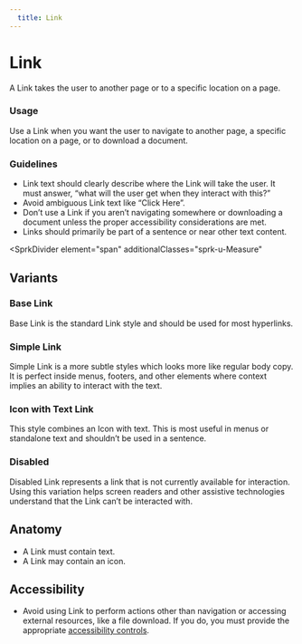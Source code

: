 ```yaml
---
  title: Link
---
```


# Link

A Link takes the user to another page
or to a specific location on a page. 

<ComponentPreview
  componentName="link--default-link"
  hasReact
  hasAngular
  hasHTML
/>

### Usage

Use a Link when you want the user to
navigate to another page, a specific
location on a page, or to download a document. 

### Guidelines

- Link text should clearly describe where
the Link will take the user. It must answer,
“what will the user get when they interact
with this?” 
- Avoid ambiguous Link text like “Click Here”.
- Don’t use a Link if you aren’t navigating
somewhere or downloading a document unless 
the proper accessibility considerations are met.
- Links should primarily be part of a sentence
or near other text content. 

<SprkDivider
 element="span"
 additionalClasses="sprk-u-Measure"
></SprkDivider>

## Variants

### Base Link

Base Link is the standard Link style and
should be used for most hyperlinks. 

<ComponentPreview
  componentName="link--default-link"
  hasReact
  hasAngular
  hasHTML
/>

### Simple Link

Simple Link is a more subtle styles which
looks more like regular body copy. It is
perfect inside menus, footers, and other
elements where context implies an ability
to interact with the text. 

<ComponentPreview
  componentName="link--simple"
  hasReact
  hasAngular
  hasHTML
/>

### Icon with Text Link

This style combines an Icon with text.
This is most useful in menus or standalone
text and shouldn’t be used in a sentence.  

<ComponentPreview
  componentName="link--icon-with-text-link"
  hasReact
  hasAngular
  hasHTML
/>

### Disabled

Disabled Link represents a link that is not
currently available for interaction. Using
this variation helps screen readers and other
assistive technologies understand that the
Link can’t be interacted with.

<ComponentPreview
  componentName="link--disabled"
  hasReact
  hasAngular
  hasHTML
/>

## Anatomy

- A Link must contain text.
- A Link may contain an icon. 

## Accessibility

- Avoid using Link to perform actions other than
navigation or accessing external resources, like
a file download. If you do, you must provide the
appropriate [accessibility controls](https://www.w3.org/TR/wai-aria-practices-1.1/).